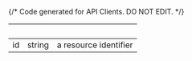 {/* Code generated for API Clients. DO NOT EDIT. */}

| &nbsp; | &nbsp; | &nbsp;                |
| ------ | ------ | --------------------- |
| id     | string | a resource identifier |
